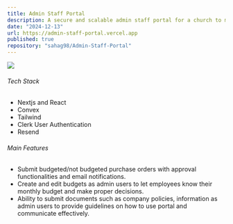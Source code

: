 ```yaml
---
title: Admin Staff Portal
description: A secure and scalable admin staff portal for a church to manage staff purchase orders, budgets, and more..
date: "2024-12-13"
url: https://admin-staff-portal.vercel.app
published: true
repository: "sahag98/Admin-Staff-Portal"
---
```


[![](/admin-portal.png)](https://admin-staff-portal.vercel.app)

###### Tech Stack

- Nextjs and React
- Convex
- Tailwind
- Clerk User Authentication
- Resend

###### Main Features

- Submit budgeted/not budgeted purchase orders with approval functionalities and email notifications.
- Create and edit budgets as admin users to let employees know their monthly budget and make proper decisions.
- Ability to submit documents such as company policies, information as admin users to provide guidelines on how to use portal and communicate effectively.
